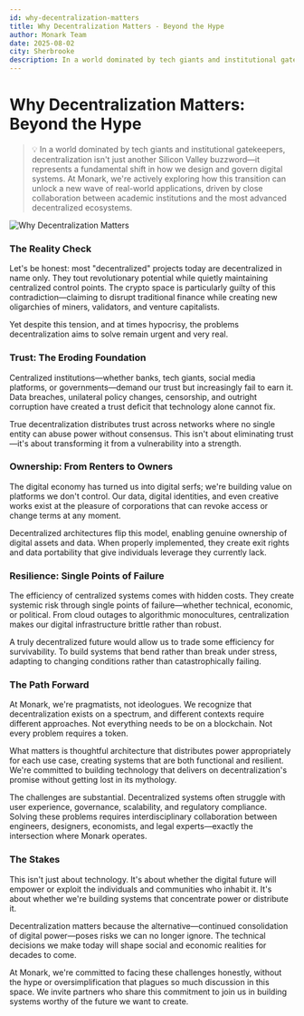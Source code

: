 ```yaml
---
id: why-decentralization-matters
title: Why Decentralization Matters - Beyond the Hype
author: Monark Team
date: 2025-08-02
city: Sherbrooke
description: In a world dominated by tech giants and institutional gatekeepers, decentralization isn't just another Silicon Valley buzzword—it represents a fundamental shift in how we design and govern digital systems. At Monark, we're actively exploring how this transition can unlock a new wave of real-world applications, driven by close collaboration between academic institutions and the most advanced decentralized ecosystems.
---
```


# Why Decentralization Matters: Beyond the Hype

> 💡 In a world dominated by tech giants and institutional gatekeepers, decentralization isn't just another Silicon Valley buzzword—it represents a fundamental shift in how we design and govern digital systems. At Monark, we're actively exploring how this transition can unlock a new wave of real-world applications, driven by close collaboration between academic institutions and the most advanced decentralized ecosystems.

![Why Decentralization Matters](/images/news/why-decentralization-matters.webp)

### The Reality Check

Let's be honest: most "decentralized" projects today are decentralized in name only. They tout revolutionary potential while quietly maintaining centralized control points. The crypto space is particularly guilty of this contradiction—claiming to disrupt traditional finance while creating new oligarchies of miners, validators, and venture capitalists.

Yet despite this tension, and at times hypocrisy, the problems decentralization aims to solve remain urgent and very real.

### Trust: The Eroding Foundation

Centralized institutions—whether banks, tech giants, social media platforms, or governments—demand our trust but increasingly fail to earn it. Data breaches, unilateral policy changes, censorship, and outright corruption have created a trust deficit that technology alone cannot fix.

True decentralization distributes trust across networks where no single entity can abuse power without consensus. This isn't about eliminating trust—it's about transforming it from a vulnerability into a strength.

### Ownership: From Renters to Owners

The digital economy has turned us into digital serfs; we're building value on platforms we don't control. Our data, digital identities, and even creative works exist at the pleasure of corporations that can revoke access or change terms at any moment.

Decentralized architectures flip this model, enabling genuine ownership of digital assets and data. When properly implemented, they create exit rights and data portability that give individuals leverage they currently lack.

### Resilience: Single Points of Failure

The efficiency of centralized systems comes with hidden costs. They create systemic risk through single points of failure—whether technical, economic, or political. From cloud outages to algorithmic monocultures, centralization makes our digital infrastructure brittle rather than robust.

A truly decentralized future would allow us to trade some efficiency for survivability. To build systems that bend rather than break under stress, adapting to changing conditions rather than catastrophically failing.

### The Path Forward

At Monark, we're pragmatists, not ideologues. We recognize that decentralization exists on a spectrum, and different contexts require different approaches. Not everything needs to be on a blockchain. Not every problem requires a token.

What matters is thoughtful architecture that distributes power appropriately for each use case, creating systems that are both functional and resilient. We're committed to building technology that delivers on decentralization's promise without getting lost in its mythology.

The challenges are substantial. Decentralized systems often struggle with user experience, governance, scalability, and regulatory compliance. Solving these problems requires interdisciplinary collaboration between engineers, designers, economists, and legal experts—exactly the intersection where Monark operates.

### The Stakes

This isn't just about technology. It's about whether the digital future will empower or exploit the individuals and communities who inhabit it. It's about whether we're building systems that concentrate power or distribute it.

Decentralization matters because the alternative—continued consolidation of digital power—poses risks we can no longer ignore. The technical decisions we make today will shape social and economic realities for decades to come.

At Monark, we're committed to facing these challenges honestly, without the hype or oversimplification that plagues so much discussion in this space. We invite partners who share this commitment to join us in building systems worthy of the future we want to create.